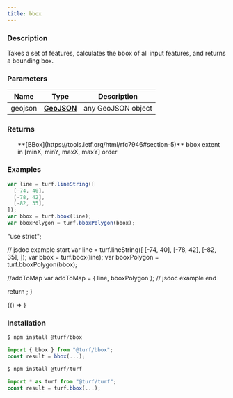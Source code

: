 ```yaml
---
title: bbox
---
```



### Description

Takes a set of features, calculates the bbox of all input features, and returns a bounding box.

### Parameters

| Name    | Type                                                         | Description        |
| ------- | ------------------------------------------------------------ | ------------------ |
| geojson | **[GeoJSON](https://tools.ietf.org/html/rfc7946#section-3)** | any GeoJSON object |

### Returns

<ul>
  **[BBox](https://tools.ietf.org/html/rfc7946#section-5)** bbox extent in [minX, minY, maxX, maxY] order

</ul>

### Examples

```javascript
var line = turf.lineString([
  [-74, 40],
  [-78, 42],
  [-82, 35],
]);
var bbox = turf.bbox(line);
var bboxPolygon = turf.bboxPolygon(bbox);
```

  "use strict";

  // jsdoc example start
  var line = turf.lineString([
    [-74, 40],
    [-78, 42],
    [-82, 35],
  ]);
  var bbox = turf.bbox(line);
  var bboxPolygon = turf.bboxPolygon(bbox);

  //addToMap
  var addToMap = { line, bboxPolygon };
  // jsdoc example end

  return <ExampleMap addToMap={addToMap} />;
}

<BrowserOnly>{() => <Map0 />}</BrowserOnly>

### Installation

```javascript
$ npm install @turf/bbox

import { bbox } from "@turf/bbox";
const result = bbox(...);
```

```javascript
$ npm install @turf/turf

import * as turf from "@turf/turf";
const result = turf.bbox(...);
```
